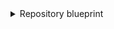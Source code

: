 <details>
<summary>Repository blueprint</summary>

```json showLineNumbers
{
  "identifier": "githubRepository",
  "title": "Repository",
  "icon": "Microservice",
  "schema": {
    "properties": {
      "readme": {
        "title": "README",
        "type": "string",
        "format": "markdown"
      },
      "url": {
        "title": "Repository URL",
        "type": "string",
        "format": "url"
      },
      "defaultBranch": {
        "title": "Default branch",
        "type": "string"
      },
      "custom_properties": {
        "items": {
          "type": "object"
        },
        "type": "array",
        "title": "Custom Properties"
      }
    },
    "required": []
  },
  "mirrorProperties": {},
  "calculationProperties": {},
  "relations": {}
}
```

</details>
